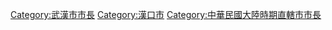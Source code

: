 [[Category:武漢市市長|Category:武漢市市長]]
[[Category:漢口市|Category:漢口市]]
[[Category:中華民國大陸時期直轄市市長|Category:中華民國大陸時期直轄市市長]]